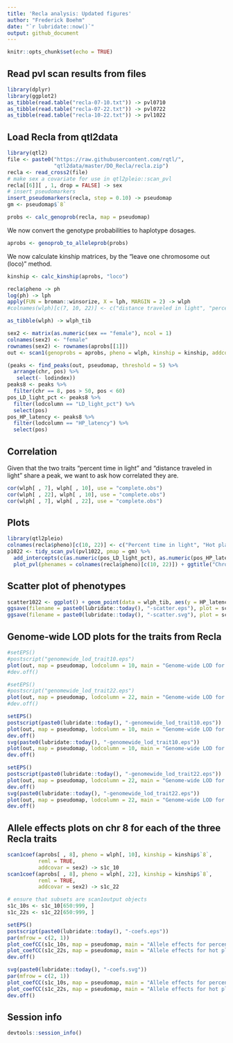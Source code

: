 ```yaml
---
title: 'Recla analysis: Updated figures'
author: "Frederick Boehm"
date: "`r lubridate::now()`"
output: github_document
---
```


```r
knitr::opts_chunk$set(echo = TRUE)
```

## Read pvl scan results from files

```r
library(dplyr)
library(ggplot2)
as_tibble(read.table("recla-07-10.txt")) -> pvl0710
as_tibble(read.table("recla-07-22.txt")) -> pvl0722
as_tibble(read.table("recla-10-22.txt")) -> pvl1022
```

## Load Recla from qtl2data

```r
library(qtl2)
file <- paste0("https://raw.githubusercontent.com/rqtl/",
               "qtl2data/master/DO_Recla/recla.zip")
recla <- read_cross2(file)
# make sex a covariate for use in qtl2pleio::scan_pvl
recla[[6]][ , 1, drop = FALSE] -> sex
# insert pseudomarkers
insert_pseudomarkers(recla, step = 0.10) -> pseudomap
gm <- pseudomap$`8`

```

```r
probs <- calc_genoprob(recla, map = pseudomap)
```

We now convert the genotype probabilities to haplotype dosages.

```r
aprobs <- genoprob_to_alleleprob(probs)
```

We now calculate kinship matrices, by the "leave one chromosome out (loco)" method.

```r
kinship <- calc_kinship(aprobs, "loco")
```




```r
recla$pheno -> ph
log(ph) -> lph
apply(FUN = broman::winsorize, X = lph, MARGIN = 2) -> wlph
#colnames(wlph)[c(7, 10, 22)] <- c("distance traveled in light", "percent time in light", "hot plate latency")

as_tibble(wlph) -> wlph_tib

```

```r
sex2 <- matrix(as.numeric(sex == "female"), ncol = 1)
colnames(sex2) <- "female"
rownames(sex2) <- rownames(aprobs[[1]])
out <- scan1(genoprobs = aprobs, pheno = wlph, kinship = kinship, addcovar = sex2, reml = TRUE)
```


```r
(peaks <- find_peaks(out, pseudomap, threshold = 5) %>%
  arrange(chr, pos) %>%
   select(- lodindex))
peaks8 <- peaks %>%
  filter(chr == 8, pos > 50, pos < 60)
pos_LD_light_pct <- peaks8 %>%
  filter(lodcolumn == "LD_light_pct") %>%
  select(pos)
pos_HP_latency <- peaks8 %>%
  filter(lodcolumn == "HP_latency") %>%
  select(pos)
```

## Correlation

Given that the two traits "percent time in light" and "distance traveled in light" share a peak, we want to ask how correlated they are.

```r
cor(wlph[ , 7], wlph[ , 10], use = "complete.obs")
cor(wlph[ , 22], wlph[ , 10], use = "complete.obs")
cor(wlph[ , 7], wlph[ , 22], use = "complete.obs")
```




## Plots

```r
library(qtl2pleio)
colnames(recla$pheno)[c(10, 22)] <- c("Percent time in light", "Hot plate latency")
p1022 <- tidy_scan_pvl(pvl1022, pmap = gm) %>%
  add_intercepts(c(as.numeric(pos_LD_light_pct), as.numeric(pos_HP_latency))) %>%
  plot_pvl(phenames = colnames(recla$pheno)[c(10, 22)]) + ggtitle("Chromosome 8 profile LOD for percent time in light and hot plate latency") 
```



## Scatter plot of phenotypes

```r
scatter1022 <- ggplot() + geom_point(data = wlph_tib, aes(y = HP_latency, x = LD_light_pct)) + labs(x = "Percent time in light", y = "Hot plate latency") + ggtitle("Scatterplot of hot plate latency vs. percent time in light")
ggsave(filename = paste0(lubridate::today(), "-scatter.eps"), plot = scatter1022)
ggsave(filename = paste0(lubridate::today(), "-scatter.svg"), plot = scatter1022)
```

## Genome-wide LOD plots for the traits from Recla

```r
#setEPS()
#postscript("genomewide_lod_trait10.eps")
plot(out, map = pseudomap, lodcolumn = 10, main = "Genome-wide LOD for percent time in light")
#dev.off()
```

```r
#setEPS()
#postscript("genomewide_lod_trait22.eps")
plot(out, map = pseudomap, lodcolumn = 22, main = "Genome-wide LOD for hot plate latency")
#dev.off()
```

```r
setEPS()
postscript(paste0(lubridate::today(), "-genomewide_lod_trait10.eps"))
plot(out, map = pseudomap, lodcolumn = 10, main = "Genome-wide LOD for percent time in light")
dev.off()
svg(paste0(lubridate::today(), "-genomewide_lod_trait10.eps"))
plot(out, map = pseudomap, lodcolumn = 10, main = "Genome-wide LOD for percent time in light")
dev.off()

```

```r
setEPS()
postscript(paste0(lubridate::today(), "-genomewide_lod_trait22.eps"))
plot(out, map = pseudomap, lodcolumn = 22, main = "Genome-wide LOD for hot plate latency")
dev.off()
svg(paste0(lubridate::today(), "-genomewide_lod_trait22.eps"))
plot(out, map = pseudomap, lodcolumn = 22, main = "Genome-wide LOD for hot plate latency")
dev.off()
```











## Allele effects plots on chr 8 for each of the three Recla traits

```r
scan1coef(aprobs[ , 8], pheno = wlph[, 10], kinship = kinship$`8`, 
          reml = TRUE,
          addcovar = sex2) -> s1c_10
scan1coef(aprobs[ , 8], pheno = wlph[, 22], kinship = kinship$`8`, 
          reml = TRUE,
          addcovar = sex2) -> s1c_22
```

```r
# ensure that subsets are scan1output objects
s1c_10s <- s1c_10[650:999, ]
s1c_22s <- s1c_22[650:999, ]
```


```r
setEPS()
postscript(paste0(lubridate::today(), "-coefs.eps"))
par(mfrow = c(2, 1))
plot_coefCC(s1c_10s, map = pseudomap, main = "Allele effects for percent time in light", scan1_output = s1c_10s)
plot_coefCC(s1c_22s, map = pseudomap, main = "Allele effects for hot plate latency", scan1_output = s1c_22s)
dev.off()
```

```r
svg(paste0(lubridate::today(), "-coefs.svg"))
par(mfrow = c(2, 1))
plot_coefCC(s1c_10s, map = pseudomap, main = "Allele effects for percent time in light", scan1_output = s1c_10s)
plot_coefCC(s1c_22s, map = pseudomap, main = "Allele effects for hot plate latency", scan1_output = s1c_22s)
dev.off()

```

## Session info

```r
devtools::session_info()
```


